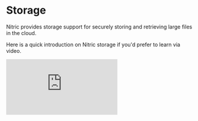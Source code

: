 
# Storage

Nitric provides storage support for securely storing and retrieving large files in the cloud.

Here is a quick introduction on Nitric storage if you'd prefer to learn via video.

<div>
  <div className="video-container">
    <iframe
      src="https://www.youtube-nocookie.com/embed/5PSyecQ80zg"
      title="Store Petabytes with Cloud Buckets"
      frameBorder="0"
      allow="accelerometer; autoplay; clipboard-write; encrypted-media; gyroscope; picture-in-picture; web-share"
      allowFullScreen
    />
  </div>
</div>

## Definitions

### Files

Files refer to binary files, such as documents (.doc, .pdf), images (.gif, .jpg), or videos (.mp4, .mkv). It is common for these files to be referred to as BLOBs, which stands for Binary Large Objects.Storing these types of files in buckets, as opposed to other data persistence systems like SQL or document databases, can improve performance.

### Buckets

Buckets serve as isolated repositories for files. To illustrate, think of a bucket as a partition on a traditional hard drive system. Creating separate buckets becomes necessary when storing files for distinct purposes or with varying access control requirements. For instance, you might establish an "uploads" bucket to handle user file uploads or a "profiles" bucket specifically designed for storing user profile images.

### Folders

Most cloud object/blob storage services function as key-value systems, where the keys represent filenames and the values contain the actual file data. By incorporating paths within filenames, you can organize files within a bucket, similar to how folders are utilized in local storage. For example, if you have a file named `profile.png`, you can store it in the folder `images/default` by specifying the complete file path when reading or writing the file, e.g., `images/default/profile.png`.

## Create Buckets

Nitric enables you to define named buckets with customizable permissions. When defining a bucket, you can specify permissions for reading, writing, and deleting files within the bucket. In the example below, we declare a bucket named `profiles` and indicate that our function requires access to read, write, and delete files within that bucket:

<CodeGroup>

```javascript
import { bucket } from '@nitric/sdk'

const profiles = bucket('profiles').for('reading', 'writing', 'deleting')
```

```python
from nitric.resources import bucket

profiles = bucket('profiles').allow('reading', 'writing', 'deleting')
```

```go
import (
	"fmt"

	"github.com/nitrictech/go-sdk/resources"
)

func main() {
	profiles, err := resources.NewBucket("profiles").With(resources.BucketWriting, resources.BucketReading, resources.BucketDeleting)
	if err != nil {
		return
	}

	if err := resources.Run(); err != nil {
		fmt.Println(err)
	}
}
```

</CodeGroup>

## File references

You can obtain a reference to a `File` within a bucket by either using its name or by listing all the files present in the bucket. Once you have a reference to a file, you can perform various operations on it, including retrieving its contents, writing new content to it, or deleting it.

To get a reference to a specific file in a bucket, use the `file()` method on the bucket reference. This returns a `File` reference so other operations can be performed on the file.

<Note>
  No network calls are made when you get a file reference using `file()`
</Note>

<CodeGroup>

```javascript
import { bucket } from '@nitric/sdk'

const profiles = bucket('profiles').for('reading')

const profilePicture = profiles.file('users/bruce-wayne/profile.png')
```

```python
from nitric.resources import bucket

profiles = bucket("profiles").allow("reading")

profile_picture = profiles.file("users/bruce-wayne/profile.png")
```

```go
import (
	"fmt"

	"github.com/nitrictech/go-sdk/resources"
)

func main() {
	profiles, err := resources.NewBucket("profiles").With(resources.BucketReading)
	if err != nil {
		return
	}

	profilePicture := profiles.File("users/bruce-wayne/profile.png")

	if err := resources.Run(); err != nil {
		fmt.Println(err)
	}
}
```

</CodeGroup>

To list all files in a bucket, use the `files()` method on the bucket reference. The function must have `read` permissions to list the files within a bucket.

<Note>A network call is made when you list files using `files()`</Note>

<CodeGroup>

```typescript
import { bucket } from '@nitric/sdk'

const profiles = bucket('profiles').allow('reading')

const files = await profiles.files()

files.forEach((file) => {
  console.log(file.name)
})
```

```python
from nitric.resources import bucket
from nitric.application import Nitric

profiles = bucket("profiles").allow("reading")

files = await profiles.files()

for file in files:
	print(file.name)

Nitric.run()
```

```go
import (
  "context"
	"fmt"

	"github.com/nitrictech/go-sdk/resources"
)

func main() {
	profiles, err := resources.NewBucket("profiles").With(resources.BucketReading)
	if err != nil {
		return
	}

	files, err := profiles.Files(context.TODO())
  if err != nil {
    return
  }

  for _, file := range files {
    fmt.Println(file.Name)
  }

	if err := resources.Run(); err != nil {
		fmt.Println(err)
	}
}
```

</CodeGroup>

## Read files

You can read the contents of a file directly from your application code using the `read()` method on a file reference. The contents of the file are returned as a byte array.

<Note>
  If a file with that name does not exist when `read()` is called a `NOT_FOUND`
  error will be thrown.
</Note>

<CodeGroup>

```javascript
import { bucket } from '@nitric/sdk'

const profiles = bucket('profiles').for('reading')

const image = await profiles.file('users/bruce-wayne/profile.png').read()
```

```python
from nitric.resources import bucket
from nitric.application import Nitric

profiles = bucket("profiles").allow("reading")

image = await profile.file("users/bruce-wayne/profile.png").read()

Nitric.run()
```

```go
import (
	"context"
	"fmt"

	"github.com/nitrictech/go-sdk/resources"
)

func main() {
	profiles, err := resources.NewBucket("profiles").With(resources.BucketReading)
	if err != nil {
		return
	}

	image, err := profiles.File("users/bruce-wayne/profile.png").Read(context.TODO())
	if err != nil {
		return
	}

	if err := resources.Run(); err != nil {
		fmt.Println(err)
	}
}
```

</CodeGroup>

## Write files

You can write the contents of a file directly from your application code using the `write()` method on a file reference. If the file doesn't exist then it will create a new one, if it does exist then it will overwrite the previous data.

<Note>
  Written data cannot exceed 4MB. If you need to upload more than that, consider
  using an [upload url](#signed-urls).
</Note>

<CodeGroup>

```javascript
import { bucket } from '@nitric/sdk'

const profiles = bucket('profiles').for('writing')

const profileImage = 'image data'

await profiles.file('users/bruce-wayne/profile.png').write(profileImage)
```

```python
from nitric.resources import bucket
from nitric.application import Nitric

profiles = bucket("profiles").allow("writing")

profileImage = b"image data"

await profiles.file("users/bruce-wayne/profile.png").write(profileImage)

Nitric.run()
```

```go
import (
	"context"
	"fmt"

	"github.com/nitrictech/go-sdk/resources"
)

func main() {
	profiles, err := resources.NewBucket("profiles").With(resources.BucketWriting)
	if err != nil {
		return
	}

  profileImage := []byte("image data")

	err := profiles.File("users/bruce-wayne/profile.png").Write(context.TODO(), profileImage)
	if err != nil {
		return
	}

	if err := resources.Run(); err != nil {
		fmt.Println(err)
	}
}
```

</CodeGroup>

## Delete files

You can delete a file directly from your application code using the `delete()` method on a file reference.

<CodeGroup>

```javascript
import { bucket } from '@nitric/sdk'

const profiles = bucket('profiles').for('deleting')

await profiles.file('users/bruce-wayne/profile.png').delete()
```

```python
from nitric.resources import bucket
from nitric.application import Nitric

profiles = bucket("profiles").allow("deleting")

await profile.file("users/bruce-wayne/profile.png").delete()

Nitric.run()
```

```go
import (
	"context"
	"fmt"

	"github.com/nitrictech/go-sdk/resources"
)

func main() {
	profiles, err := resources.NewBucket("profiles").With(resources.BucketDeleting)
	if err != nil {
		return
	}

	err := profiles.File("users/bruce-wayne/profile.png").Delete(context.TODO())
	if err != nil {
		return
	}

	if err := resources.Run(); err != nil {
		fmt.Println(err)
	}
}
```

</CodeGroup>

## Signed URLs

The signed URL feature enables you to generate temporary URLs for downloading or uploading files. These URLs include authentication information in the query string, allowing users without credentials to access the file. They are particularly useful when you need to share temporary links for file downloads or uploads.

You have the option to customize the expiration time of the URL by specifying a duration in seconds, ranging from 0 to 604,800 (a week). To obtain a download URL, the function needs to have `read` permissions on the bucket. For an upload URL, the function needs to have `write` permissions on the bucket.

<Note>
  It's important to note that anyone with the signed URL can access or modify
  the file. Hence, it's crucial to exercise caution and only share the URL with
  trusted users.
</Note>

<CodeGroup>

```javascript
import { bucket } from '@nitric/sdk'

const profiles = bucket('profiles').for('reading', 'writing')

// Get pre-signed URLs for downloading or uploading

const downloadUrl = await profiles.file('profile.png').getDownloadUrl({
  expiry: 3600, // Defaults to 600 (10 minutes)
})

const uploadUrl = await profiles.file('profile.png').getUploadUrl({
  expiry: 3600, // Defaults to 600 (10 minutes)
})
```

```python
from nitric.resources import bucket
from nitric.application import Nitric

profiles = bucket('profiles').allow('reading', 'writing')

download_url = await profiles.file('profile.png').download_url()

upload_url = await profiles.file('profile.png').upload_url()

Nitric.run()
```

```go
import (
	"context"
	"fmt"

	"github.com/nitrictech/go-sdk/resources"
)

func main() {
	profiles, err := resources.NewBucket("profiles").With(resources.BucketReading, resources.BucketWriting)
	if err != nil {
		return
	}

  ctx := context.TODO()
  expiry := 3600

  downloadUrl, err := profiles.file("profile.png").DownloadUrl(ctx, expiry)
  if err != nil {
    return
  }

	uploadUrl, err := profiles.File("profile.png").UploadUrl(ctx, expiry)
	if err != nil {
		return
	}

	if err := resources.Run(); err != nil {
		fmt.Println(err)
	}
}
```

</CodeGroup>

## Bucket Notifications

Bucket notifications are functions that subscribe to changes in your bucket's files. You can configure these notifications to trigger specifically when a file is written or deleted. Additionally, you can apply filters based on file prefixes to specify which files should trigger a notification. When the function is triggered, it receives event data that includes details about the changed file, such as whether it was written or deleted, and the file's name.

To illustrate, suppose we want to trigger a function whenever a new profile image is uploaded to a bucket. In this case, we can use the following code snippet:

<Note>
  Writing/Delete to a bucket from within a bucket notification will trigger the
  same notification to run again (if it meets the requirement). This will cause
  an infinite loop, which is highly undesirable for your cloud bill.
</Note>

<CodeGroup>

```javascript
import { bucket } from '@nitric/sdk'

const profiles = bucket('profiles')

// Filter for 'write' events for files starting with '/users/images'
profiles.on('write', '/users/images', (ctx) => {
  console.log(`new profile image for ${ctx.req.key} was created`)
})
```

```python
from nitric.resources import bucket
from nitric.application import Nitric

profiles = bucket("profiles")

# Filter for 'write' events for files starting with '/users/images'
@profiles.on("write", "/users/images")
async def image_written(ctx):
	print(f"new profile image for {ctx.req.key} was written")

Nitric.run()
```

```go
import (
	"context"
	"fmt"

	"github.com/nitrictech/go-sdk/faas"
	"github.com/nitrictech/go-sdk/resources"
)

func main() {
	assets := resources.NewBucket("assets")

  // Filter for 'write' events for files starting with '/users/images'
	assets.On(faas.WriteNotification, "/users/images", func(ctx *faas.BucketNotificationContext, _ faas.BucketNotificationHandler) (*faas.BucketNotificationContext, error) {
	  fmt.Printf("new profile image for %s was written", ctx.Request.Key())

		return ctx, nil
	})

	if err := resources.Run(); err != nil {
		fmt.Println(err)
	}
}
```

</CodeGroup>

If we instead wanted to trigger the function whenever any file was deleted from the bucket, we would use the following snippet:

<CodeGroup>

```javascript
import { bucket } from '@nitric/sdk'

const profiles = bucket('profiles')

// Filter for 'delete' events for any file
profiles.on('delete', '*', (ctx) => {
  console.log(`${ctx.req.key} was deleted`)
})
```

```python
from nitric.resources import bucket
from nitric.application import Nitric

profiles = bucket("profiles")

# Filter for 'delete' events for any file
@profiles.on("delete", "*")
async def file_deleted(ctx):
	print(f"{ctx.req.key} was deleted")

Nitric.run()
```

```go
import (
	"context"
	"fmt"

	"github.com/nitrictech/go-sdk/faas"
	"github.com/nitrictech/go-sdk/resources"
)

func main() {
	assets := resources.NewBucket("assets")

  // Filter for 'delete' events for any file
	assets.On(faas.DeleteNotification, "*", func(ctx *faas.BucketNotificationContext, _ faas.BucketNotificationHandler) (*faas.BucketNotificationContext, error) {
		fmt.Printf("%s was deleted", ctx.Request.Key())

		return ctx, nil
	})

	if err := resources.Run(); err != nil {
		fmt.Println(err)
	}
}
```

</CodeGroup>
